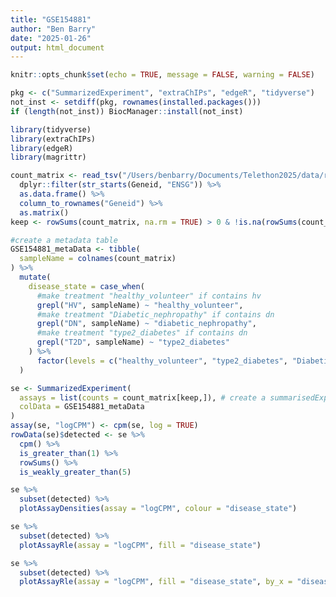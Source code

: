 ```yaml
---
title: "GSE154881"
author: "Ben Barry"
date: "2025-01-26"
output: html_document
---
```

```r
knitr::opts_chunk$set(echo = TRUE, message = FALSE, warning = FALSE)
```

```r
pkg <- c("SummarizedExperiment", "extraChIPs", "edgeR", "tidyverse")
not_inst <- setdiff(pkg, rownames(installed.packages()))
if (length(not_inst)) BiocManager::install(not_inst)
```


```r
library(tidyverse)
library(extraChIPs)
library(edgeR)
library(magrittr)
```


```r
count_matrix <- read_tsv("/Users/benbarry/Documents/Telethon2025/data/raw/GSE154881_All_blood.txt") %>% 
  dplyr::filter(str_starts(Geneid, "ENSG")) %>%
  as.data.frame() %>% 
  column_to_rownames("Geneid") %>% 
  as.matrix() 
keep <- rowSums(count_matrix, na.rm = TRUE) > 0 & !is.na(rowSums(count_matrix))

#create a metadata table
GSE154881_metaData <- tibble(
  sampleName = colnames(count_matrix)
) %>% 
  mutate(
    disease_state = case_when(
      #make treatment "healthy_volunteer" if contains hv
      grepl("HV", sampleName) ~ "healthy_volunteer", 
      #make treatment "Diabetic_nephropathy" if contains dn
      grepl("DN", sampleName) ~ "diabetic_nephropathy", 
      #make treatment "type2_diabetes" if contains dn
      grepl("T2D", sampleName) ~ "type2_diabetes" 
    ) %>%  
      factor(levels = c("healthy_volunteer", "type2_diabetes", "Diabetic_nephropathy"))
  )
```


```r
se <- SummarizedExperiment(
  assays = list(counts = count_matrix[keep,]), # create a summarisedExperiment object
  colData = GSE154881_metaData
)   
assay(se, "logCPM") <- cpm(se, log = TRUE)
rowData(se)$detected <- se %>% 
  cpm() %>% 
  is_greater_than(1) %>% 
  rowSums() %>% 
  is_weakly_greater_than(5)

se %>% 
  subset(detected) %>% 
  plotAssayDensities(assay = "logCPM", colour = "disease_state")

```

```r
se %>% 
  subset(detected) %>% 
  plotAssayRle(assay = "logCPM", fill = "disease_state")
```

```r
se %>% 
  subset(detected) %>% 
  plotAssayRle(assay = "logCPM", fill = "disease_state", by_x = "disease_state")
```